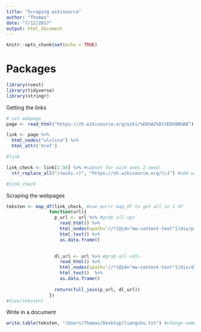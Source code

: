 ```yaml
---
title: "Scraping wikisource"
author: "Thomas"
date: "7/12/2017"
output: html_document
---
```


```r
knitr::opts_chunk$set(echo = TRUE)
```

# Packages
```r
library(rvest)
library(tidyverse)
library(stringr)
```


Getting the links
```r
# set webpage 
page <- read_html("https://zh.wikisource.org/wiki/%E6%A2%81%E6%9B%B8")

link <- page %>%
  html_nodes("ul>li>a") %>%
  html_attr('href') 

#link

link_check <- link[1:56] %>% #subset for wich ones I need
  str_replace_all("/(wiki.+)", "https://zh.wikisource.org/\\1") #add wikisource.org

#link_check


```

Scraping the webpages
```r
teksten <- map_df(link_check, #use purrr map_df to get all in 1 df
                function(url){
                  p_url <- url %>% #grab all <p>
                    read_html() %>%
                    html_nodes(xpath='//*[@id="mw-content-text"]/div/p') %>%
                    html_text() %>%
                    as.data.frame()

                  
                  dl_url <- url %>% #grab all <dl>
                    read_html() %>%
                    html_nodes(xpath='//*[@id="mw-content-text"]/div/dl') %>%
                    html_text()  %>%
                    as.data.frame()
                  
                  return(full_join(p_url, dl_url))
                })
#View(teksten)
```

Write in a document

```r
write.table(teksten, "/Users/Thomas/Desktop/liangshu.txt") #change name
```















